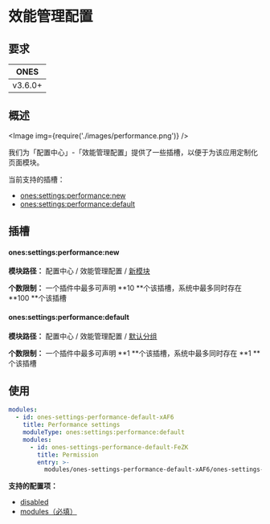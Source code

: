 
# 效能管理配置

## 要求

| **ONES** |
| :------: |
| v3.6.0+  |

## 概述

<Image img={require('./images/performance.png')} />

我们为「配置中心」-「效能管理配置」提供了一些插槽，以便于为该应用定制化页面模块。

当前支持的插槽：

- [ones:settings:performance:new](#onessettingsperformancenew)
- [ones:settings:performance:default](#onessettingsperformancedefault)

## 插槽

#### ones:settings:performance:new

**模块路径：** 配置中心 / 效能管理配置 / [新模块](../index.mdx#slot-hierarchy)

**个数限制：** 一个插件中最多可声明 **10 **个该插槽，系统中最多同时存在 **100 **个该插槽

#### ones:settings:performance:default

**模块路径：** 配置中心 / 效能管理配置 / [默认分组](../index.mdx#slot-hierarchy)

**个数限制：** 一个插件中最多可声明 **1 **个该插槽，系统中最多同时存在 **1 **个该插槽

## 使用

```yaml
modules:
  - id: ones-settings-performance-default-xAF6
    title: Performance settings
    moduleType: ones:settings:performance:default
    modules:
      - id: ones-settings-performance-default-FeZK
        title: Permission
        entry: >-
          modules/ones-settings-performance-default-xAF6/ones-settings-performance-default-FeZK/index.html
```

**支持的配置项：**

- [disabled](../../../../../reference/config/plugin.yaml#disabled)
- [modules（必填）](../../../../../reference/config/plugin.yaml#subModule)
